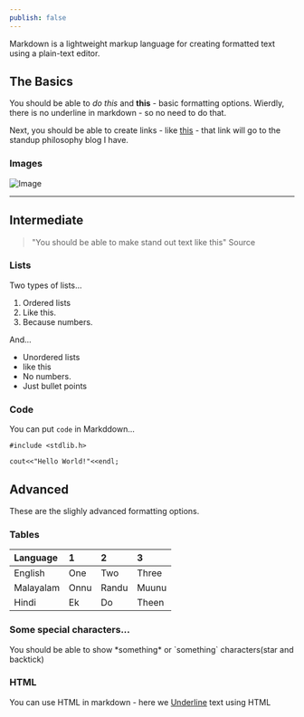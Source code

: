 ```yaml
---
publish: false
---
```


Markdown is a lightweight markup language for creating formatted text using a plain-text editor.

## The Basics

You should be able to _do this_ and **this** - basic formatting options. Wierdly, there is no underline in markdown - so no need to do that.

Next, you should be able to create links - like [this](https://standup-philosophy.netlify.app/) - that link will go to the standup philosophy blog I have.

### Images

![Image](https://standup-philosophy.netlify.app/static/7008363a9f35c1acd409ae92125a40c8/0f3a1/mental_programming.jpg)

---

## Intermediate

> "You should be able to make stand out text like this"
> Source

### Lists

Two types of lists...

1. Ordered lists
2. Like this.
3. Because numbers.

And...

- Unordered lists
- like this
- No numbers.
- Just bullet points

### Code

You can put `code` in Markddown...

```
#include <stdlib.h>

cout<<"Hello World!"<<endl;
```

## Advanced

These are the slighly advanced formatting options.

### Tables

| Language  | 1    | 2     | 3     |
| :-------- | :--- | :---- | :---- |
| English   | One  | Two   | Three |
| Malayalam | Onnu | Randu | Muunu |
| Hindi     | Ek   | Do    | Theen |

### Some special characters...

You should be able to show \*something\* or \`something\` characters(star and backtick)

### HTML

You can use HTML in markdown - here we <u>Underline</u> text using HTML
